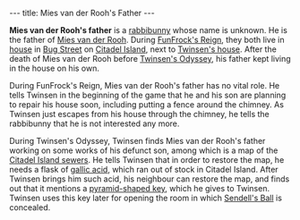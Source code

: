 ---
title: Mies van der Rooh's Father
---

{{twinsunica import}}{{Infobox Character
 |image=Mies van der Rooh's Father.png
 |race=rabbibunny
 |gender=male
 |size=average
 |age=adult
 |magical=no
 |lba1=yes
 |lba2=yup
 |alignment=neutral
 |occupation=Twinsen's neighbour
 |requires=
 |amount=
 |fam1=Mies van der Rooh
 |fam2=
 |planet=twinsun
 |island=Citadel Island
 |building=Neighbour's House
}}

'''Mies van der Rooh's father''' is a [[rabbibunny]] whose name is unknown. He is the father of [[Mies van der Rooh]]. During [[FunFrock's Reign]], they both live in [[Van der Rooh's residence|house]] in [[Bug Street]] on [[Citadel Island]], next to [[Twinsen's house]]. After the death of Mies van der Rooh before [[Twinsen's Odyssey]], his father kept living in the house on his own.

During FunFrock's Reign, Mies van der Rooh's father has no vital role. He tells Twinsen in the beginning of the game that he and his son are planning to repair his house soon, including putting a fence around the chimney. As Twinsen just escapes from his house through the chimney, he tells the rabbibunny that he is not interested any more.

During Twinsen's Odyssey, Twinsen finds Mies van der Rooh's father working on some works of his defunct son, among which is a map of the [[Citadel Island sewers]]. He tells Twinsen that in order to restore the map, he needs a flask of [[gallic acid]], which ran out of stock in Citadel Island. After Twinsen brings him such acid, his neighbour can restore the map, and finds out that it mentions a [[pyramid-shaped key]], which he gives to Twinsen. Twinsen uses this key later for opening the room in which [[Sendell's Ball]] is concealed.

<!-- remove these category links when they're all automated by categorizers...
[[Category:Rabbibunnies]]
[[Category:Average characters]]
[[Category:Male characters]]
[[Category:Adult characters]]
[[Category:Citadel Island inhabitants]] -->